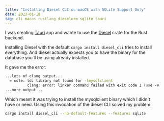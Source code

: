 ```yaml
---
title: "Installing Diesel CLI on macOS with SQLite Support Only"
date: 2023-01-18
tag: cli macos rustlang dieselorm sqlite tauri
---
```


I was creating [Tauri](https://tauri.app/) app and wante to use the [Diesel](https://docs.rs/diesel/latest/diesel/) crate for the Rust backend.

Installing Diesel with the default `cargo install diesel_cli` tries to install everything. And diesel actually expects you to have the binary for the database you'll be using already installed.

It gave me the error:

```zsh
...lots of clang output...
  = note: ld: library not found for -lmysqlclient
          clang: error: linker command failed with exit code 1 (use -v to see invocation)
...more output...
```

Which meant it was trying to install the mysqlclient binary which I didn't have or need. Using this invocation of the diesel CLI solved my problem:

```zsh
cargo install diesel_cli --no-default-features --features sqlite
```
